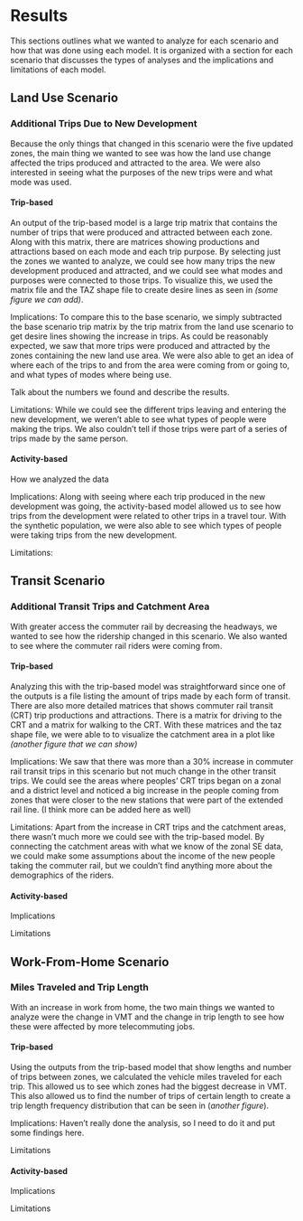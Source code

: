 # Results {#sec-results}

This sections outlines what we wanted to analyze for each scenario and how that was done using each model.
It is organized with a section for each scenario that discusses the types of analyses and the implications and limitations of each model.

## Land Use Scenario

### Additional Trips Due to New Development

Because the only things that changed in this scenario were the five updated zones, the main thing we wanted to see was how the land use change affected the trips produced and attracted to the area.
We were also interested in seeing what the purposes of the new trips were and what mode was used.

#### Trip-based

An output of the trip-based model is a large trip matrix that contains the number of trips that were produced and attracted between each zone.
Along with this matrix, there are matrices showing productions and attractions based on each mode and each trip purpose.
By selecting just the zones we wanted to analyze, we could see how many trips the new development produced and attracted, and we could see what modes and purposes were connected to those trips.
To visualize this, we used the matrix file and the TAZ shape file to create desire lines as seen in *(some figure we can add)*.

Implications: To compare this to the base scenario, we simply subtracted the base scenario trip matrix by the trip matrix from the land use scenario to get desire lines showing the increase in trips.
As could be reasonably expected, we saw that more trips were produced and attracted by the zones containing the new land use area.
We were also able to get an idea of where each of the trips to and from the area were coming from or going to, and what types of modes where being use.

Talk about the numbers we found and describe the results.

Limitations: While we could see the different trips leaving and entering the new development, we weren't able to see what types of people were making the trips.
We also couldn't tell if those trips were part of a series of trips made by the same person.

#### Activity-based

How we analyzed the data

Implications: Along with seeing where each trip produced in the new development was going, the activity-based model allowed us to see how trips from the development were related to other trips in a travel tour.
With the synthetic population, we were also able to see which types of people were taking trips from the new development.

Limitations:

## Transit Scenario

### Additional Transit Trips and Catchment Area

With greater access the commuter rail by decreasing the headways, we wanted to see how the ridership changed in this scenario.
We also wanted to see where the commuter rail riders were coming from.

#### Trip-based

Analyzing this with the trip-based model was straightforward since one of the outputs is a file listing the amount of trips made by each form of transit.
There are also more detailed matrices that shows commuter rail transit (CRT) trip productions and attractions.
There is a matrix for driving to the CRT and a matrix for walking to the CRT.
With these matrices and the taz shape file, we were able to to visualize the catchment area in a plot like *(another figure that we can show)*

Implications: We saw that there was more than a 30% increase in commuter rail transit trips in this scenario but not much change in the other transit trips.
We could see the areas where peoples' CRT trips began on a zonal and a district level and noticed a big increase in the people coming from zones that were closer to the new stations that were part of the extended rail line.
(I think more can be added here as well)

Limitations: Apart from the increase in CRT trips and the catchment areas, there wasn't much more we could see with the trip-based model.
By connecting the catchment areas with what we know of the zonal SE data, we could make some assumptions about the income of the new people taking the commuter rail, but we couldn't find anything more about the demographics of the riders.

#### Activity-based

Implications

Limitations

## Work-From-Home Scenario

### Miles Traveled and Trip Length

With an increase in work from home, the two main things we wanted to analyze were the change in VMT and the change in trip length to see how these were affected by more telecommuting jobs.

#### Trip-based

Using the outputs from the trip-based model that show lengths and number of trips between zones, we calculated the vehicle miles traveled for each trip.
This allowed us to see which zones had the biggest decrease in VMT.
This also allowed us to find the number of trips of certain length to create a trip length frequency distribution that can be seen in (*another figure*).

Implications: Haven't really done the analysis, so I need to do it and put some findings here.

Limitations

#### Activity-based

Implications

Limitations

